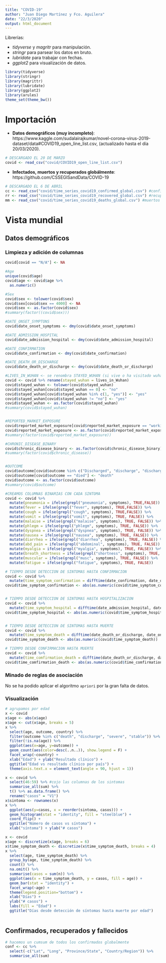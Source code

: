 ---
title: "COVID-19"
author: "Juan Diego Martínez y Fco. Aguilera"
date: "22/3/2020"
output: html_document
---

Librerías:

* *tidyverse* y *magritr* para manipulación.
* *stringr* para parsear los datos en bruto.
* *lubridate* para trabajar con fechas.
* *ggplot2* para visualización de datos.

```{r imporacion, warning = FALSE, message = FALSE}
library(tidyverse)
library(stringr)
library(magrittr)
library(lubridate)
library(ggplot2)
library(arules)
theme_set(theme_bw())
```
# Importación

* **Datos demográficos (muy incompleto)**: https://www.kaggle.com/sudalairajkumar/novel-corona-virus-2019-dataset/data#COVID19_open_line_list.csv, (actualizado hasta el día 20/03/2020). 

```{r, message = FALSE, warning = FALSE}
# DESCARGADO EL 20 DE MARZO
covid <- read_csv("covid/COVID19_open_line_list.csv")
```

* **Infectados, muertos y recuperados globálmente**:
https://github.com/CSSEGISandData/COVID-19

```{r,  message = FALSE, warning = FALSE}
# DESCARGADO EL 6 DE ABRIL
cc <- read_csv("covid/time_series_covid19_confirmed_global.csv") #confirmados
rr <- read_csv("covid/time_series_covid19_recovered_global.csv") #recuperados
mm <- read_csv("covid/time_series_covid19_deaths_global.csv") #muertos
```

# Vista mundial

## Datos demográficos

### Limpieza y adición de columnas
```{r limpieza, warning = FALSE, message = FALSE}
covid[covid == "N/A"] <- NA

#Age
unique(covid$age)
covid$age <- covid$age %>%
  as.numeric()

#Sex
covid$sex <- tolower(covid$sex)
covid$sex[covid$sex == 4000] <- NA
covid$sex <- as.factor(covid$sex)
#summary(factor((covid$sex)))

#DATE_ONSET_SYMPTONS
covid$date_onset_symptoms <- dmy(covid$date_onset_symptoms)

#DATE_ADMISSION_HOSPITAL
covid$date_admission_hospital <- dmy(covid$date_admission_hospital)

#DATE_CONFIRMATION
covid$date_confirmation <- dmy(covid$date_confirmation)

#DATE_DEATH_OR_DISCHARGE
covid$date_death_or_discharge <- dmy(covid$date_death_or_discharge)

#LIVES_IN_WUHAN <- se renombra STAYED_WUHAN (si vive o ha visitado wuhan recientemente)
covid <- covid %>% rename(stayed_wuhan = lives_in_Wuhan)
covid$stayed_wuhan <- tolower(covid$stayed_wuhan)
covid$stayed_wuhan[covid$stayed_wuhan == 0] <- "no"
covid$stayed_wuhan[covid$stayed_wuhan %in% c(1, "yes")] <- "yes"
covid$stayed_wuhan[covid$stayed_wuhan != "no"] <- "yes"
covid$stayed_wuhan <- as.factor(covid$stayed_wuhan)
#summary(covid$stayed_wuhan)


#REPORTED_MARKET_EXPOSURE
covid$reported_market_exposure[covid$reported_market_exposure == "working in another market in Wuhan"] = "yes"
covid$reported_market_exposure <- as.factor(covid$reported_market_exposure)
#summary(factor(covid$reported_market_exposure))

#CHRONIC_DISEASE_BINARY
covid$chronic_disease_binary <- as.factor(covid$chronic_disease_binary)
#summary(factor(covid$chronic_disease))


#OUTCOME
covid$outcome[covid$outcome %in% c("Discharged", "discharge", "discharged", "recovered")] <- "discharge"
covid$outcome[covid$outcome == "died"] <- "death"
covid$outcome <- as.factor(covid$outcome)
#summary(covid$outcome)

#CREAMOS COLUMNAS BINARIAS CON CADA SINTOMA
covid <- covid %>%
  mutate(pneumonia = ifelse(grepl("pneumonia", symptoms), TRUE,FALSE)) %>%
  mutate(fever = ifelse(grepl("fever", symptoms), TRUE,FALSE)) %>%
  mutate(cough = ifelse(grepl("cough", symptoms), TRUE,FALSE)) %>%
  mutate(vomit = ifelse(grepl("vomit", symptoms), TRUE, FALSE)) %>%
  mutate(malaise = ifelse(grepl("malaise", symptoms), TRUE, FALSE)) %>%
  mutate(phlegm = ifelse(grepl("phlegm", symptoms), TRUE, FALSE)) %>%
  mutate(dyspnea = ifelse(grepl("dyspnea", symptoms), TRUE, FALSE)) %>%
  mutate(nausea = ifelse(grepl("nausea", symptoms), TRUE, FALSE)) %>%
  mutate(diarrhea = ifelse(grepl("diarrhea", symptoms), TRUE, FALSE)) %>%
  mutate(abd_pain = ifelse(grepl("abdominal", symptoms), TRUE, FALSE)) %>%
  mutate(myalgia = ifelse(grepl("myalgia", symptoms), TRUE, FALSE)) %>%
  mutate(breath_shortness = ifelse(grepl("shortness", symptoms), TRUE, FALSE)) %>%
  mutate(muscular = ifelse(grepl("musc", symptoms), TRUE, FALSE)) %>%
  mutate(fatigue = ifelse(grepl("fatigue", symptoms), TRUE, FALSE))

# TIEMPO DESDE DETECCION DE SINTOMAS HASTA CONFIRMACION
covid <- covid %>%
  mutate(time_symptom_confirmation = difftime(date_confirmation, date_onset_symptoms, units = "days"))
covid$time_symptom_confirmation <- abs(as.numeric(covid$time_symptom_confirmation))


# TIEMPO DESDE DETECCION DE SINTOMAS HASTA HOSPITALIZACION
covid <- covid %>%
  mutate(time_symptom_hospital = difftime(date_admission_hospital, date_onset_symptoms, units = "days"))
covid$time_symptom_hospital <- abs(as.numeric(covid$time_symptom_hospital))


# TIEMPO DESDE DETECCION DE SINTOMAS HASTA MUERTE
covid <- covid %>%
  mutate(time_symptom_death = difftime(date_death_or_discharge, date_onset_symptoms, units = "days")) 
covid$time_symptom_death <- abs(as.numeric(covid$time_symptom_death))

# TIEMPO DESDE CONFIRMACION HASTA MUERTE
covid <- covid %>%
  mutate(time_comfirmation_death = difftime(date_death_or_discharge, date_confirmation, units = "days"))
covid$time_comfirmation_death <- abs(as.numeric(covid$time_comfirmation_death))
```


### Minado de reglas de asociación
No se ha podido aplicar el algoritmo `apriori` por la gran falta de datos.


### Visualización

```{r, warning= FALSE, message=FALSE, fig.align="center"}
# agrupamos por edad
x <- covid
x$age <- abs(x$age)
x$age <- cut(x$age, breaks = 5)
x %>%
  select(age, outcome, country) %>%
  filter(outcome %in% c("death", "discharge", "severe", "stable")) %>%
  filter(!is.na(age)) %>%
  ggplot(aes(x=age, y=outcome)) + 
  geom_count(aes(color=desc(..n..)), show.legend = F) + 
  facet_wrap(~country) + 
  xlab("Edad") + ylab("Resultado clínico") + 
  ggtitle("Edad vs resultado clínico por país") + 
  theme(axis.text.x = element_text(angle = 90, hjust = 1))
```

```{r sintomas, warning = FALSE, message = FALSE, fig.align="center"}
x <- covid %>%
  select(46:59) %>% #cojo las columnas de los sintomas
  summarise_all(sum) %>%
  t() %>% as.data.frame() %>%
  rename("casos" = "V1")
x$sintoma <- rownames(x)
x %>%
  ggplot(aes(y=casos, x = reorder(sintoma, casos))) + 
  geom_histogram(stat = "identity", fill = "steelblue") + 
  coord_flip() + 
  ggtitle("Número de casos vs síntoma") + 
  xlab("síntoma") + ylab("# casos")
```

```{r dias sintoma muerte, warning = FALSE, message = FALSE, fig.align="center"}
x <- covid
x$age <- discretize(x$age, breaks = 6)
x$time_symptom_death <- discretize(x$time_symptom_death, breaks = 4)
x %>%
  select(age, time_symptom_death) %>%
  group_by(age, time_symptom_death) %>%
  count() %>%
  na.omit() %>%
  summarise(casos = sum(n)) %>%
  ggplot(aes(x = time_symptom_death, y = casos, fill = age)) + 
  geom_bar(stat = "identity") + 
  facet_wrap(~age) +
  theme(legend.position="bottom") + 
  xlab("Días") + 
  ylab("# casos") + 
  labs(fill = "Edad") + 
  ggtitle("Días desde detección de síntomas hasta muerte por edad")
  
```


## Confirmados, recuperados y fallecidos

```{r pais hist, echo = FALSE, warning = FALSE, message = FALSE, fig.align="center"}
# hacemos un cumsum de todos los confirmados globalmente
conf <- cc %>%
  select(-c("Lat", "Long", "Province/State", "Country/Region")) %>%
  summarise_all(sum)

```

